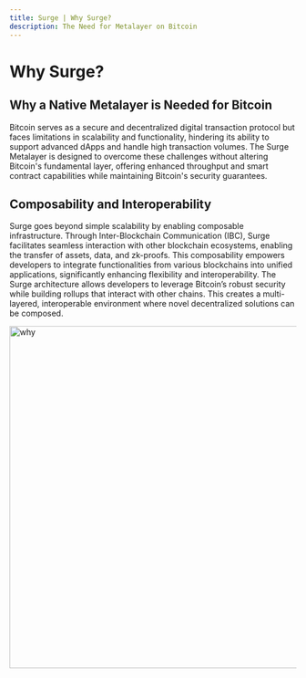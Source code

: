 ```yaml
---
title: Surge | Why Surge?
description: The Need for Metalayer on Bitcoin
---
```


# Why Surge?

## Why a Native Metalayer is Needed for Bitcoin
Bitcoin serves as a secure and decentralized digital transaction protocol but faces limitations in scalability and functionality, hindering its ability to support advanced dApps and handle high transaction volumes. The Surge Metalayer is designed to overcome these challenges without altering Bitcoin's fundamental layer, offering enhanced throughput and smart contract capabilities while maintaining Bitcoin's security guarantees.
## Composability and Interoperability
Surge goes beyond simple scalability by enabling composable infrastructure. Through Inter-Blockchain Communication (IBC), Surge facilitates seamless interaction with other blockchain ecosystems, enabling the transfer of assets, data, and zk-proofs. This composability empowers developers to integrate functionalities from various blockchains into unified applications, significantly enhancing flexibility and interoperability.
The Surge architecture allows developers to leverage Bitcoin’s robust security while building rollups that interact with other chains. This creates a multi-layered, interoperable environment where novel decentralized solutions can be composed.

<img src="/assets/why-surge.png" alt="why" width="600" height="600" />

